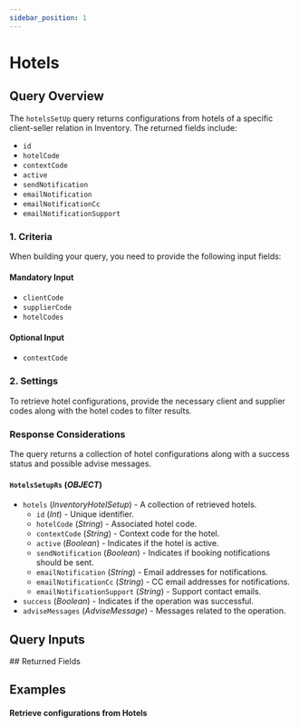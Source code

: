 ```yaml
---
sidebar_position: 1
---
```



# Hotels

## Query Overview

The `hotelsSetUp` query returns configurations from hotels of a specific client-seller relation in Inventory. The returned fields include:

* `id`
* `hotelCode`
* `contextCode`
* `active`
* `sendNotification`
* `emailNotification`
* `emailNotificationCc`
* `emailNotificationSupport`

### 1. Criteria

When building your query, you need to provide the following input fields:

#### Mandatory Input
* `clientCode`
* `supplierCode`
* `hotelCodes`

#### Optional Input
* `contextCode`

### 2. Settings

To retrieve hotel configurations, provide the necessary client and supplier codes along with the hotel codes to filter results.

### Response Considerations

The query returns a collection of hotel configurations along with a success status and possible advise messages.

#### `HotelsSetupRs` (*OBJECT*)
* `hotels` (*InventoryHotelSetup*) - A collection of retrieved hotels.
    * `id` (*Int*) - Unique identifier.
    * `hotelCode` (*String*) - Associated hotel code.
    * `contextCode` (*String*) - Context code for the hotel.
    * `active` (*Boolean*) - Indicates if the hotel is active.
    * `sendNotification` (*Boolean*) - Indicates if booking notifications should be sent.
    * `emailNotification` (*String*) - Email addresses for notifications.
    * `emailNotificationCc` (*String*) - CC email addresses for notifications.
    * `emailNotificationSupport` (*String*) - Support contact emails.
* `success` (*Boolean*) - Indicates if the operation was successful.
* `adviseMessages` (*AdviseMessage*) - Messages related to the operation.


## Query Inputs

<InventoryHotelSetupFilterInput />
## Returned Fields

<HotelsSetupRs />


## Examples

#### Retrieve configurations from Hotels

<GraphqlSample query={hotelsSetUpQuery} variables={hotelsSetUpVariables} />